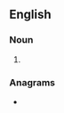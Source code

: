 {{also|addlepates}}
==English==

===Noun===
{{head|en|noun form}}

# {{plural of|en|addle pate}}

===Anagrams===
* {{anagrams|en|a=aaddeelpst|dead plates}}